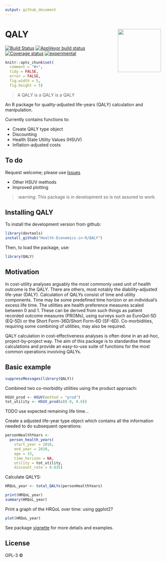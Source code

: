```yaml
---
output: github_document
---
```


# QALY <img src="imgfile.png" height="139" align="right"/>

[![Build Status](https://travis-ci.org/n8thangreen/QALY.svg?branch=master)](https://travis-ci.org/n8thangreen/QALY)
[![AppVeyor build status](https://ci.appveyor.com/api/projects/status/github/n8thangreen/QALY?branch=master&svg=true)](https://ci.appveyor.com/project/n8thangreen/QALY)
[![Coverage status](https://codecov.io/gh/n8thangreen/QALY/branch/master/graph/badge.svg)](https://codecov.io/github/n8thangreen/QALY?branch=master)
[![experimental](http://badges.github.io/stability-badges/dist/experimental.svg)](http://github.com/badges/stability-badges)


<!-- README.md is generated from README.Rmd. Please edit that file -->

```r
knitr::opts_chunk$set(
  comment = "#>",
  tidy = FALSE,
  error = FALSE,
  fig.width = 5,
  fig.height = 5)
```

> A QALY is a QALY is a QALY

An R package for quality-adjusted life-years (QALY) calculation and manipulation.

Currently contains functions to:

- Create QALY type object
- Discounting
- Health State Utility Values (HSUV)
- Inflation-adjusted costs

## To do
Request welcome; please use [Issues](https://github.com/n8thangreen/QALY/issues)

- Other HSUV methods
- Improved plotting

> :warning: This package is in development so is not assured to work.

## Installing QALY

To install the development version from github:
```r
library(devtools)
install_github("Health-Economics-in-R/QALY")
```

Then, to load the package, use:
```r
library(QALY)
```


## Motivation
In cost-utility analyses arguably the most commonly used unit of health outcome is the QALY.
There are others, most notably the diability-adjusted life-year (DALY).
Calculation of QALYs consist of time and utility components.
Time may be some predefined time horizon or an individual's excess life time.
The utilities are health preference measures scaled between 0 and 1.
These can be derived from such things as patient recorded outcome measures (PROMs), using surveys such as EuroQol-5D (EQ-5D) or the Short Form-36D/Short Form-6D (SF-6D).
Co-morbidities, requiring some combining of utilities, may also be required.

QALY calculation in cost-effectiveness analyses is often done in an ad-hoc, project-by-project way.
The aim of this package is to standardise these calculations and provide an easy-to-use suite of functions for the most common operations involving QALYs.


## Basic example

```r
suppressMessages(library(QALY))
```

Combined two co-morbidity utilities using the product approach:

```r
HSUV_prod <- HSUV(method = "prod") 
tot_utility <- HSUV_prod(c(0.9, 0.8))
```

TODO use expected remaining life time...

Create a adjusted life-year type object which contains all the information needed to do subsequent operations:

```r
personHealthYears <-
  person_health_years(
    start_year = 2016,
    end_year = 2020,
    age = 33,
    time_horizon = NA,
    utility = tot_utility,
    discount_rate = 0.035)
```

Calculate QALYS:
```r
HRQoL_year <- total_QALYs(personHealthYears)
```

```r
print(HRQoL_year)
summary(HRQoL_year)
```


Print a graph of the HRQoL over time:
using ggplot2?

```r
plot(HRQoL_year)
```

See package [vignette](http://htmlpreview.github.io/?https://github.com/n8thangreen/QALY/blob/master/inst/doc/vignette_main.html) for more details and examples.

## License

GPL-3 © 
